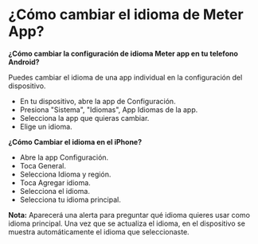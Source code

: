 # ¿Cómo cambiar el idioma de Meter App?

**¿Cómo cambiar la configuración de idioma Meter app en tu telefono Android?**

Puedes cambiar el idioma de una app individual en la configuración del dispositivo.

* En tu dispositivo, abre la app de Configuración.
* Presiona "Sistema",  "Idiomas",  App Idiomas de la app.
* Selecciona la app que quieras cambiar.
* Elige un idioma.


**¿Cómo Cambiar el idioma en el iPhone?**

* Abre la app Configuración.
* Toca General.
* Selecciona Idioma y región.
* Toca Agregar idioma.
* Selecciona el idioma.
* Selecciona tu idioma principal.

 **Nota:** Aparecerá una alerta para preguntar qué idioma quieres usar como idioma principal. Una vez que se actualiza el idioma, en el dispositivo se muestra automáticamente el idioma que seleccionaste.




